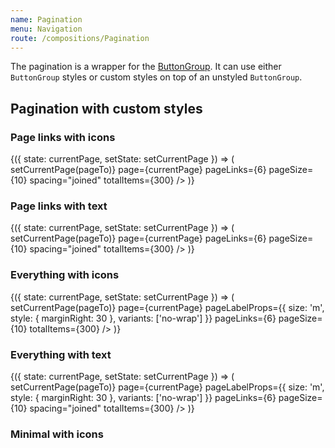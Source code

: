 ```yaml
---
name: Pagination
menu: Navigation
route: /compositions/Pagination
---
```



<PageTitle src="compositions/Pagination" title="Pagination" />

The pagination is a wrapper for the [ButtonGroup](../components/ButtonGroup). It can use either `ButtonGroup` styles or custom styles on top of an unstyled `ButtonGroup`.

## Pagination with custom styles

### Page links with icons

<Playground>
  <ThemeWrapper>
    <StateWrapper initialState={8}>
      {({ state: currentPage, setState: setCurrentPage }) => (
        <Pagination
          withIcons
          withPageLinks
          withPreviousAndNext
          activeProps={{ weight: 'solid', color: 'primary', shape: 'brick', noPadding: true, style: { width: 32 } }}
          inactiveProps={{ weight: 'shaded', color: 'primary', shape: 'brick', noPadding: true, style: { width: 32 } }}
          jumpProps={{ weight: 'shaded', color: 'primary', shape: 'brick', noPadding: true, style: { width: 32 } }}
          onChangePage={pageTo => setCurrentPage(pageTo)}
          page={currentPage}
          pageLinks={6}
          pageSize={10}
          spacing="joined"
          totalItems={300}
        />
      )}
    </StateWrapper>
  </ThemeWrapper>
</Playground>

### Page links with text

<Playground>
  <ThemeWrapper>
    <StateWrapper initialState={8}>
      {({ state: currentPage, setState: setCurrentPage }) => (
        <Pagination
          withPageLinks
          withPreviousAndNext
          activeProps={{ weight: 'solid', color: 'primary', shape: 'brick', noPadding: true, style: { width: 32 } }}
          inactiveProps={{ weight: 'shaded', color: 'primary', shape: 'brick', noPadding: true, style: { width: 32 } }}
          jumpProps={{ weight: 'shaded', color: 'primary', shape: 'brick' }}
          onChangePage={pageTo => setCurrentPage(pageTo)}
          page={currentPage}
          pageLinks={6}
          pageSize={10}
          spacing="joined"
          totalItems={300}
        />
      )}
    </StateWrapper>
  </ThemeWrapper>
</Playground>

### Everything with icons

<Playground>
  <ThemeWrapper>
    <StateWrapper initialState={8}>
      {({ state: currentPage, setState: setCurrentPage }) => (
        <Pagination
          withEllipsis
          withFirstAndLast
          withIcons
          withPageLabel
          withPageLinks
          withPreviousAndNext
          activeProps={{
            weight: 'shaded',
            color: 'primary',
            shape: 'brick',
            noPadding: true,
            style: { marginLeft: 4, marginRight: 4, width: 32 },
          }}
          ellipsisProps={{
            disabled: true,
            weight: 'ghost',
            color: 'neutral',
            shape: 'brick',
            noPadding: true,
            style: { width: 32 },
          }}
          inactiveProps={{ weight: 'ghost', color: 'primary', shape: 'brick', noPadding: true, style: { width: 32 } }}
          jumpProps={{ weight: 'ghost', color: 'primary', shape: 'brick', noPadding: true, style: { width: 32 } }}
          onChangePage={pageTo => setCurrentPage(pageTo)}
          page={currentPage}
          pageLabelProps={{ size: 'm', style: { marginRight: 30 }, variants: ['no-wrap'] }}
          pageLinks={6}
          pageSize={10}
          totalItems={300}
        />
      )}
    </StateWrapper>
  </ThemeWrapper>
</Playground>

### Everything with text

<Playground>
  <ThemeWrapper>
    <StateWrapper initialState={8}>
      {({ state: currentPage, setState: setCurrentPage }) => (
        <Pagination
          withEllipsis
          withFirstAndLast
          withPageLabel
          withPageLinks
          withPreviousAndNext
          activeProps={{ weight: 'solid', color: 'primary', shape: 'brick', noPadding: true, style: { width: 32 } }}
          ellipsisProps={{
            disabled: true,
            weight: 'ghost',
            color: 'neutral',
            shape: 'brick',
            noPadding: true,
            style: { marginLeft: 8, marginRight: 8, width: 32 },
          }}
          inactiveProps={{ weight: 'shaded', color: 'primary', shape: 'brick', noPadding: true, style: { width: 32 } }}
          jumpProps={{ weight: 'shaded', color: 'primary', shape: 'brick' }}
          onChangePage={pageTo => setCurrentPage(pageTo)}
          page={currentPage}
          pageLabelProps={{ size: 'm', style: { marginRight: 30 }, variants: ['no-wrap'] }}
          pageLinks={6}
          pageSize={10}
          spacing="joined"
          totalItems={300}
        />
      )}
    </StateWrapper>
  </ThemeWrapper>
</Playground>

### Minimal with icons

<Playground>
  <ThemeWrapper>
    <StateWrapper initialState={1}>
      {({ state: currentPage, setState: setCurrentPage }) => (
        <Pagination
          withIcons
          withPreviousAndNext
          jumpProps={{ weight: 'shaded', color: 'primary', shape: 'brick', noPadding: true, style: { width: 32 } }}
          justify="end"
          onChangePage={pageTo => setCurrentPage(pageTo)}
          page={currentPage}
          pageSize={10}
          spacing="joined"
          totalItems={128}
        />
      )}
    </StateWrapper>
  </ThemeWrapper>
</Playground>

### Minimal with text

<Playground>
  <ThemeWrapper>
    <StateWrapper initialState={1}>
      {({ state: currentPage, setState: setCurrentPage }) => (
        <Pagination
          withPreviousAndNext
          jumpProps={{
            weight: 'ghost',
            color: 'primary',
            shape: 'brick',
            noPadding: true,
            style: { paddingLeft: 8, paddingRight: 8, marginLeft: 8, marginRight: 8 },
          }}
          justify="end"
          onChangePage={pageTo => setCurrentPage(pageTo)}
          page={currentPage}
          pageSize={10}
          totalItems={128}
        />
      )}
    </StateWrapper>
  </ThemeWrapper>
</Playground>

## Unstyled pagination

### Page links with icons

<Playground>
  <ThemeWrapper>
    <StateWrapper initialState={8}>
      {({ state: currentPage, setState: setCurrentPage }) => (
        <Pagination
          withIcons
          withPageLinks
          withPreviousAndNext
          onChangePage={pageTo => setCurrentPage(pageTo)}
          page={currentPage}
          pageLinks={6}
          pageSize={10}
          totalItems={300}
        />
      )}
    </StateWrapper>
  </ThemeWrapper>
</Playground>

### Page links with text

<Playground>
  <ThemeWrapper>
    <StateWrapper initialState={8}>
      {({ state: currentPage, setState: setCurrentPage }) => (
        <Pagination
          withPageLinks
          withPreviousAndNext
          onChangePage={pageTo => setCurrentPage(pageTo)}
          page={currentPage}
          pageLinks={6}
          pageSize={10}
          totalItems={300}
        />
      )}
    </StateWrapper>
  </ThemeWrapper>
</Playground>

### Everything with icons

<Playground>
  <ThemeWrapper>
    <StateWrapper initialState={8}>
      {({ state: currentPage, setState: setCurrentPage }) => (
        <Pagination
          withEllipsis
          withFirstAndLast
          withIcons
          withPageLabel
          withPageLinks
          withPreviousAndNext
          onChangePage={pageTo => setCurrentPage(pageTo)}
          page={currentPage}
          pageLinks={6}
          pageSize={10}
          totalItems={300}
        />
      )}
    </StateWrapper>
  </ThemeWrapper>
</Playground>

### Everything with text

<Playground>
  <ThemeWrapper>
    <StateWrapper initialState={8}>
      {({ state: currentPage, setState: setCurrentPage }) => (
        <Pagination
          withEllipsis
          withFirstAndLast
          withPageLabel
          withPageLinks
          withPreviousAndNext
          onChangePage={pageTo => setCurrentPage(pageTo)}
          page={currentPage}
          pageLinks={6}
          pageSize={10}
          totalItems={300}
        />
      )}
    </StateWrapper>
  </ThemeWrapper>
</Playground>

### Minimal with icons

<Playground>
  <ThemeWrapper>
    <StateWrapper initialState={1}>
      {({ state: currentPage, setState: setCurrentPage }) => (
        <Pagination
          withIcons
          withPreviousAndNext
          justify="end"
          onChangePage={pageTo => setCurrentPage(pageTo)}
          page={currentPage}
          pageSize={10}
          totalItems={128}
        />
      )}
    </StateWrapper>
  </ThemeWrapper>
</Playground>

### Minimal with text

<Playground>
  <ThemeWrapper>
    <StateWrapper initialState={1}>
      {({ state: currentPage, setState: setCurrentPage }) => (
        <Pagination
          withPreviousAndNext
          justify="end"
          onChangePage={pageTo => setCurrentPage(pageTo)}
          page={currentPage}
          pageSize={10}
          totalItems={128}
        />
      )}
    </StateWrapper>
  </ThemeWrapper>
</Playground>

### Current page only

<Playground>
  <ThemeWrapper>
    <Pagination withPageLabel justify="center" page={8} pageSize={10} totalItems={83} />
    <br />
    <Pagination withPageAndTotalLabel justify="center" page={8} pageSize={10} totalItems={83} />
  </ThemeWrapper>
</Playground>

## \[props\]

<Props of={Pagination} />
